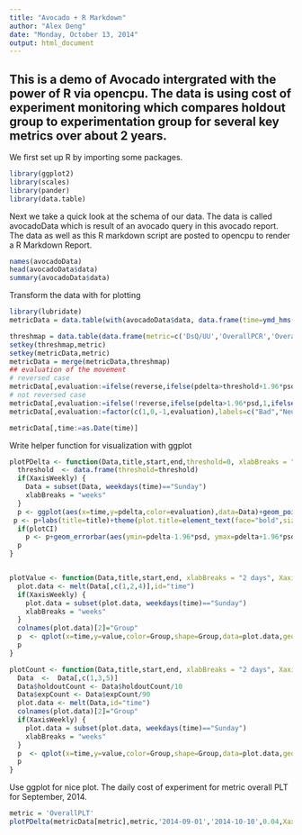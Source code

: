 ```yaml
---
title: "Avocado + R Markdown"
author: "Alex Deng"
date: "Monday, October 13, 2014"
output: html_document
---
```

  
## This is a demo of Avocado intergrated with the power of R via opencpu. The data is using cost of experiment monitoring which compares holdout group to experimentation group for several key metrics over about 2 years.
  
We first set up R by importing some packages. 
```r
library(ggplot2)
library(scales)
library(pander)
library(data.table)
```

Next we take a quick look at the schema of our data. The data is called avocadoData which is result of an avocado query in this avocado report. The data as well as this R markdown script are posted to opencpu to render a R Markdown Report.
```r
names(avocadoData)
head(avocadoData$data)
summary(avocadoData$data)
```

Transform the data with for plotting
```r
library(lubridate)
metricData = data.table(with(avocadoData$data, data.frame(time=ymd_hms(AnalysisDate),metric=Metric, exp=TAvg, expCount=TN,  holdout=CAvg, holdoutCount=CN, delta=Delta, sd=Delta_SE, pdelta=PercentDelta, psd=PercentDelta_SE,stringsAsFactors=FALSE)))

threshmap = data.table(data.frame(metric=c('DsQ/UU','OverallPCR','OverallPLT','PLT75th','Revenue/UU','Sessions/UU','SessionSuccessRate'),threshold = c(-0.002,-0.002,0.04,0.04,0,-0.001,-0.004),reverse=c(FALSE,FALSE,TRUE,TRUE,FALSE,FALSE,FALSE),stringsAsFactors = FALSE))
setkey(threshmap,metric)
setkey(metricData,metric)
metricData = merge(metricData,threshmap)
## evaluation of the movement
# reversed case
metricData[,evaluation:=ifelse(reverse,ifelse(pdelta>threshold+1.96*psd,-1,ifelse(pdelta<(-1.96)*psd,1,0)),0)]
# not reversed case
metricData[,evaluation:=ifelse(!reverse,ifelse(pdelta>1.96*psd,1,ifelse(pdelta<threshold+(-1.96)*psd,-1,0)),evaluation)]
metricData[,evaluation:=factor(c(1,0,-1,evaluation),labels=c("Bad","Neutral","Good"))[-(1:3)]]

metricData[,time:=as.Date(time)]
```

Write helper function for visualization with ggplot

```r
plotPDelta <- function(Data,title,start,end,threshold=0, xlabBreaks = "2 days", plotCI = TRUE, XaxisWeekly = FALSE){
  threshold  <- data.frame(threshold=threshold)
  if(XaxisWeekly) {
    Data = subset(Data, weekdays(time)=="Sunday")
    xlabBreaks = "weeks"
  }
  p <- ggplot(aes(x=time,y=pdelta,color=evaluation),data=Data)+geom_point(aes(shape=evaluation),size=4)+geom_hline(yintercept=0)+scale_x_date("Date",breaks = date_breaks(xlabBreaks),minor_breaks = "1 day",labels = date_format("%m/%d/%y"),limits=c(as.Date(start),as.Date(end)))+scale_color_manual(values=c("Bad"="red","Neutral"="blue","Good"="green"))+geom_line(aes(x=time,y=pdelta),inherit.aes=FALSE,data=Data)+geom_hline(aes(yintercept=threshold),data=threshold,color="red")+scale_y_continuous("Percent delta",label=percent)
 p <- p+labs(title=title)+theme(plot.title=element_text(face="bold",size=20),axis.text.x=element_text(angle=-90)) 
  if(plotCI)
    p <- p+geom_errorbar(aes(ymin=pdelta-1.96*psd, ymax=pdelta+1.96*psd))
  p
}


plotValue <- function(Data,title,start,end, xlabBreaks = "2 days", XaxisWeekly = FALSE){
  plot.data <- melt(Data[,c(1,2,4)],id="time")
  if(XaxisWeekly) {
    plot.data = subset(plot.data, weekdays(time)=="Sunday")
    xlabBreaks = "weeks"
  }
  colnames(plot.data)[2]="Group"
  p  <- qplot(x=time,y=value,color=Group,shape=Group,data=plot.data,geom="line",ylab='Metric Value')+scale_x_date("Date",breaks = date_breaks(xlabBreaks),minor_breaks = "1 day",labels = date_format("%m/%d/%y"),limits=c(as.Date(start),as.Date(end)))+labs(title=title)+theme(plot.title=element_text(face="bold",size=20),axis.text.x=element_text(angle=-90)) 
  p
}

plotCount <- function(Data,title,start,end, xlabBreaks = "2 days", XaxisWeekly = FALSE){
  Data  <-  Data[,c(1,3,5)]
  Data$holdoutCount <- Data$holdoutCount/10
  Data$expCount <- Data$expCount/90
  plot.data <- melt(Data,id="time")
  colnames(plot.data)[2]="Group"
  if(XaxisWeekly) {
    plot.data = subset(plot.data, weekdays(time)=="Sunday")
    xlabBreaks = "weeks"
  }  
  p  <- qplot(x=time,y=value,color=Group,shape=Group,data=plot.data,geom="line",ylab='MUID Count Per 1% Traffic')+scale_x_date("Date",breaks = date_breaks(xlabBreaks),labels = date_format("%m/%d/%y"),limits=c(as.Date(start),as.Date(end)))+labs(title=title)+theme(plot.title=element_text(face="bold",size=20),axis.text.x=element_text(angle=-90)) 
  p
}
```

Use ggplot for nice plot. The daily cost of experiment for metric overall PLT for September, 2014. 

```r
metric = 'OverallPLT'
plotPDelta(metricData[metric],metric,'2014-09-01','2014-10-10',0.04,XaxisWeekly = FALSE)

```
